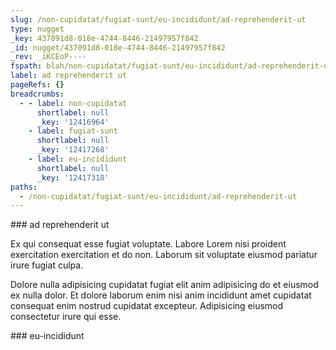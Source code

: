 ```yaml
---
slug: /non-cupidatat/fugiat-sunt/eu-incididunt/ad-reprehenderit-ut
type: nugget
_key: 437091d8-018e-4744-8446-21497957f842
_id: nugget/437091d8-018e-4744-8446-21497957f842
_rev: _iKCEoP----
fspath: blah/non-cupidatat/fugiat-sunt/eu-incididunt/ad-reprehenderit-ut.md
label: ad reprehenderit ut
pageRefs: {}
breadcrumbs:
  - - label: non-cupidatat
      shortlabel: null
      _key: '12416964'
    - label: fugiat-sunt
      shortlabel: null
      _key: '12417268'
    - label: eu-incididunt
      shortlabel: null
      _key: '12417318'
paths:
  - /non-cupidatat/fugiat-sunt/eu-incididunt/ad-reprehenderit-ut
---
```


<NuggetArea>
<Nugget slug="/non-cupidatat/fugiat-sunt/eu-incididunt/ad-reprehenderit-ut" type="nugget" _key="437091d8-018e-4744-8446-21497957f842" _id="nugget/437091d8-018e-4744-8446-21497957f842" _rev="_iKCEoP----" fspath="blah/non-cupidatat/fugiat-sunt/eu-incididunt/ad-reprehenderit-ut.md" label="ad reprehenderit ut" paths="/non-cupidatat/fugiat-sunt/eu-incididunt/ad-reprehenderit-ut">
<NuggetBody>
### ad reprehenderit ut

Ex qui consequat esse fugiat voluptate. Labore Lorem nisi proident exercitation exercitation et do non. Laborum sit voluptate eiusmod pariatur irure fugiat culpa.

Dolore nulla adipisicing cupidatat fugiat elit anim adipisicing do et eiusmod ex nulla dolor. Et dolore laborum enim nisi anim incididunt amet cupidatat consequat enim nostrud cupidatat excepteur. Adipisicing eiusmod consectetur irure qui esse.

</NuggetBody>
<Breadcrumbs>
<Crumbs>
<Crumb _key="12416964" label="non-cupidatat" /><Crumb _key="12417268" label="fugiat-sunt" /><Crumb _key="12417318" label="eu-incididunt" />
</Crumbs>
</Breadcrumbs>
</Nugget>

<NuggetsInbound>
</NuggetsInbound>
<NuggetsOutbound>
</NuggetsOutbound>
</NuggetArea>
<PassagesInbound>
<Passage direction="inbound" type="passage" _key="12417318" _id="passage/12417318" _rev="_iKCEoO6--A" label="eu-incididunt" passage="eu-incididunt" fspath="blah/non-cupidatat/fugiat-sunt/eu-incididunt" paths="/non-cupidatat/fugiat-sunt/eu-incididunt" slug="/non-cupidatat/fugiat-sunt/eu-incididunt">
<NuggetBody>
### eu-incididunt

</NuggetBody>
<Breadcrumbs>
<Crumbs>
<Crumb _key="12416964" label="non-cupidatat" /><Crumb _key="12417268" label="fugiat-sunt" />
</Crumbs>
</Breadcrumbs>
</Passage>

</PassagesInbound>
<PassagesOutbound>
</PassagesOutbound>